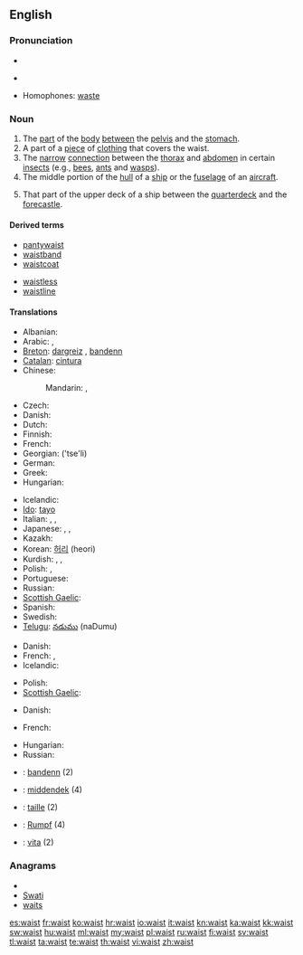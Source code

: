 {{wikipedia|dab=waist (disambiguation)|waist}}
==English==

===Pronunciation===
* {{IPA|/weɪst/}}
* {{audio|en-us-waist.ogg|Audio (US)}}
*: {{rhymes|eɪst}}
* Homophones: [[waste]]

===Noun===
{{en-noun}}

# The [[part]] of the [[body]] [[between]] the [[pelvis]] and the [[stomach]].
# A part of a [[piece]] of [[clothing]] that covers the waist.
# The [[narrow]] [[connection]] between the [[thorax]] and [[abdomen]] in certain [[insect]]s (e.g., [[bee]]s, [[ant]]s and [[wasp]]s).
# The middle portion of the [[hull]] of a [[ship]] or the [[fuselage]] of an [[aircraft]].
# {{nautical}} That part of the upper deck of a ship between the [[quarterdeck]] and the [[forecastle]].

====Derived terms====
{{rel-top|terms derived from waist}}
* [[pantywaist]]
* [[waistband]]
* [[waistcoat]]
{{rel-mid}}
* [[waistless]]
* [[waistline]]
{{rel-bottom}}

====Translations====
{{trans-top|part of the body between the pelvis and the stomach}}
* Albanian: {{t+|sq|bel|m|xs=Albanian}}
* Arabic: {{t|ar|خصر|m|tr=khaSr}},  {{t|ar|وسط|m|tr=wasaT}}
* [[Breton]]: [[dargreiz]] {{m}}, [[bandenn]] {{f}}
* [[Catalan]]: [[cintura]] {{f}}
* Chinese:
*: Mandarin: {{t-|cmn|腰|tr=yāo|sc=Hani}},  {{t|cmn|腰部|tr=yāobù|sc=Hani}}
* Czech: {{t+|cs|pas|m}}
* Danish: {{t-|da|talje|c}}
* Dutch: {{t+|nl|middel|n}}
* Finnish: {{t+|fi|vyötärö}}
* French: {{t+|fr|taille|f}}
* Georgian: {{t-|ka|წელი|sc=Geor|xs=Georgian}} ('tse'li)
* German: {{t+|de|Taille|f}}
* Greek: {{t+|el|μέση|f}}
* Hungarian: {{t+|hu|derék}}
{{trans-mid}}
* Icelandic: {{t-|is|mitti|n}}
* [[Ido]]: [[tayo]]
* Italian: {{t+|it|vita|f}}, {{t-|it|cintura|f}}, {{t-|it|cintola|f}}
* Japanese: {{t|ja|胴のくびれ|tr=どうのくびれ, dō-no kubire}}, {{t|ja|腰部|tr=ようぶ, yōbu}},  {{t|ja|胴回り|tr=どうまわり, dōmawari}}
* Kazakh: {{t-|kk|бел|tr=bel|sc=Cyrl|xs=Kazakh}}
* Korean: [[허리]] (heori)
* Kurdish: {{t+|ku|navteng|f}}, {{t+|ku|newq|f}}, {{t+|ku|که‌مه‌ر|sc=ku-Arab}}
* Polish: {{t+|pl|talia|f}}, {{t+|pl|pas|m}}
* Portuguese: {{t+|pt|cintura|f}}
* Russian: {{t+|ru|талия|f|tr=tálija}}
* [[Scottish Gaelic]]: {{t-|gd|meadhan|m|xs=Scottish Gaelic}}
* Spanish: {{t+|es|cintura|f}}
* Swedish: {{t+|sv|midja}}
* [[Telugu]]: [[నడుము]] (naDumu)
{{trans-bottom}}

{{trans-top|a part of a piece of clothing that covers the waist}}
* Danish: {{t-|da|talje|c}}
* French: {{t+|fr|taille|f}}, {{t+|fr|ceinture|f}}
* Icelandic: {{t-|is|mitti|n}}
{{trans-mid}}
* Polish: {{t+|pl|pas|m}}
* [[Scottish Gaelic]]: {{t-|gd|meadhan|m|xs=Scottish Gaelic}}
{{trans-bottom}}

{{trans-top|the narrow connection between the thorax and abdomen in certain insects}}
* Danish: {{t-|da|hvepsetalje|c}}
{{trans-mid}}
* French: {{t+|fr|taille|f}}
{{trans-bottom}}

{{trans-top|the middle portion of the hull of a ship or the fuselage of an aircraft}}
* Hungarian: {{t|hu|törzs}}
* Russian: {{t+|ru|шкафут|m}}
{{trans-mid}}
{{trans-bottom}}

{{checktrans-top}}
* {{ttbc|Breton}}: [[bandenn]] {{f}} (2)
* {{ttbc|nl}}: [[middendek]] {{n}} (4)
* {{ttbc|fr}}: [[taille]] {{f}} (2)
* {{ttbc|de}}: [[Rumpf]] {{m}} (4)
* {{ttbc|it}}: [[vita#Italian|vita]] {{f}} (2)
{{trans-bottom}}

===Anagrams===
* {{alphagram|aistw}}
* [[Swati#English|Swati]]
* [[waits#English|waits]]

[[es:waist]]
[[fr:waist]]
[[ko:waist]]
[[hr:waist]]
[[io:waist]]
[[it:waist]]
[[kn:waist]]
[[ka:waist]]
[[kk:waist]]
[[sw:waist]]
[[hu:waist]]
[[ml:waist]]
[[my:waist]]
[[pl:waist]]
[[ru:waist]]
[[fi:waist]]
[[sv:waist]]
[[tl:waist]]
[[ta:waist]]
[[te:waist]]
[[th:waist]]
[[vi:waist]]
[[zh:waist]]